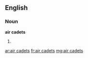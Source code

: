 ==English==

===Noun===
'''air cadets'''

# {{plural of|air cadet}}

[[ar:air cadets]]
[[fr:air cadets]]
[[mg:air cadets]]